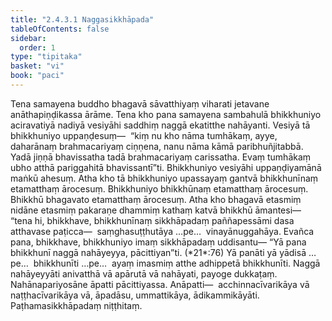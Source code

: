 ```yaml
---
title: "2.4.3.1 Naggasikkhāpada"
tableOfContents: false
sidebar:
  order: 1
type: "tipitaka"
basket: "vi"
book: "paci"
---
```



<DynamicBreadcrumb />

<Division number="883" book="paci">

<Paragraph number="2785" book="paci">
Tena samayena buddho bhagavā sāvatthiyaṃ viharati jetavane anāthapiṇḍikassa ārāme. Tena kho pana samayena sambahulā bhikkhuniyo aciravatiyā nadiyā vesiyāhi saddhiṃ naggā ekatitthe nahāyanti. Vesiyā tā bhikkhuniyo uppaṇḍesuṃ—  “kiṃ nu kho nāma tumhākaṃ, ayye, daharānaṃ brahmacariyaṃ ciṇṇena, nanu nāma kāmā paribhuñjitabbā. Yadā jiṇṇā bhavissatha tadā brahmacariyaṃ carissatha. Evaṃ tumhākaṃ ubho atthā pariggahitā bhavissantī”ti. Bhikkhuniyo vesiyāhi uppaṇḍiyamānā maṅkū ahesuṃ. Atha kho tā bhikkhuniyo upassayaṃ gantvā bhikkhunīnaṃ etamatthaṃ ārocesuṃ. Bhikkhuniyo bhikkhūnaṃ etamatthaṃ ārocesuṃ. Bhikkhū bhagavato etamatthaṃ ārocesuṃ. Atha kho bhagavā etasmiṃ nidāne etasmiṃ pakaraṇe dhammiṃ kathaṃ katvā bhikkhū āmantesi—  “tena hi, bhikkhave, bhikkhunīnaṃ sikkhāpadaṃ paññapessāmi dasa atthavase paṭicca—  saṃghasuṭṭhutāya …pe…  vinayānuggahāya. Evañca pana, bhikkhave, bhikkhuniyo imaṃ sikkhāpadaṃ uddisantu—
</Paragraph>

</Division>
<Division number="884" book="paci">

<Paragraph number="2786" book="paci">
<Emphasis>“Yā pana bhikkhunī naggā nahāyeyya, pācittiyan”</Emphasis>ti. (*21*:<Emphasis>76</Emphasis>)
</Paragraph>

</Division>
<Division number="885" book="paci">

<Paragraph number="2787" book="paci">
<Emphasis>Yā panā</Emphasis>ti yā yādisā …pe…  <Emphasis>bhikkhunī</Emphasis>ti …pe…  ayaṃ imasmiṃ atthe adhippetā bhikkhunīti.
</Paragraph>

<Paragraph number="2788" book="paci">
<Emphasis>Naggā nahāyeyyā</Emphasis>ti anivatthā vā apārutā vā nahāyati, payoge dukkaṭaṃ. Nahānapariyosāne āpatti pācittiyassa.
</Paragraph>

</Division>
<Division number="886" book="paci">

<Paragraph number="2789" book="paci">
Anāpatti—  acchinnacīvarikāya vā naṭṭhacīvarikāya vā, āpadāsu, ummattikāya, ādikammikāyāti.

</Paragraph>
</Division>

<Paragraph number="2790" type="center" book="paci">
Paṭhamasikkhāpadaṃ niṭṭhitaṃ.
</Paragraph>